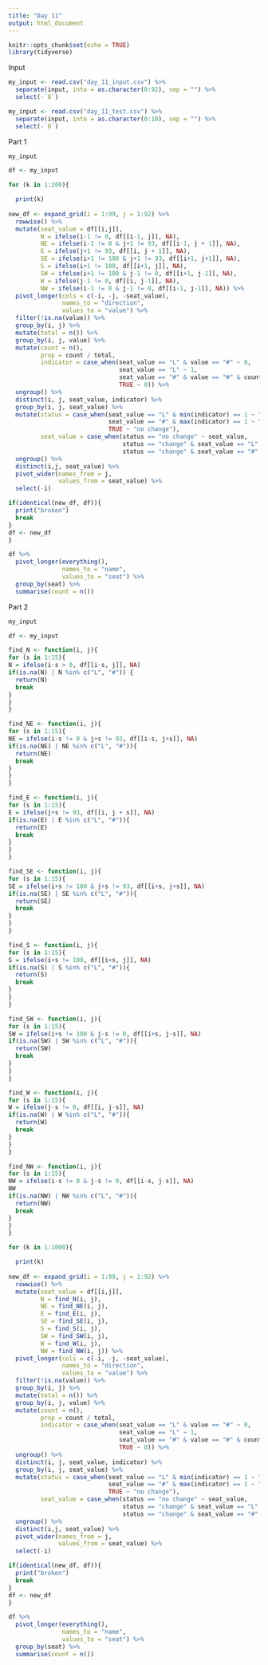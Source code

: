 ```yaml
---
title: "Day 11"
output: html_document
---
```


```r
knitr::opts_chunk$set(echo = TRUE)
library(tidyverse)
```

Input
```r
my_input <- read.csv("day_11_input.csv") %>% 
  separate(input, into = as.character(0:92), sep = "") %>% 
  select(-`0`)

my_input <- read.csv("day_11_test.csv") %>% 
  separate(input, into = as.character(0:10), sep = "") %>% 
  select(-`0`)
```

Part 1
```r
my_input

df <- my_input

for (k in 1:200){

  print(k)
  
new_df <- expand_grid(i = 1:99, j = 1:92) %>% 
  rowwise() %>% 
  mutate(seat_value = df[[i,j]],
         N = ifelse(i-1 != 0, df[[i-1, j]], NA),
         NE = ifelse(i-1 != 0 & j+1 != 93, df[[i-1, j + 1]], NA),
         E = ifelse(j+1 != 93, df[[i, j + 1]], NA),
         SE = ifelse(i+1 != 100 & j+1 != 93, df[[i+1, j+1]], NA),
         S = ifelse(i+1 != 100, df[[i+1, j]], NA),
         SW = ifelse(i+1 != 100 & j-1 != 0, df[[i+1, j-1]], NA),
         W = ifelse(j-1 != 0, df[[i, j-1]], NA),
         NW = ifelse(i-1 != 0 & j-1 != 0, df[[i-1, j-1]], NA)) %>% 
  pivot_longer(cols = c(-i, -j, -seat_value),
               names_to = "direction",
               values_to = "value") %>% 
  filter(!is.na(value)) %>% 
  group_by(i, j) %>% 
  mutate(total = n()) %>% 
  group_by(i, j, value) %>% 
  mutate(count = n(),
         prop = count / total,
         indicator = case_when(seat_value == "L" & value == "#" ~ 0,
                               seat_value == "L" ~ 1,
                               seat_value == "#" & value == "#" & count >= 4 ~ 1,
                               TRUE ~ 0)) %>% 
  ungroup() %>% 
  distinct(i, j, seat_value, indicator) %>% 
  group_by(i, j, seat_value) %>% 
  mutate(status = case_when(seat_value == "L" & min(indicator) == 1 ~ "change",
                            seat_value == "#" & max(indicator) == 1 ~ "change",
                            TRUE ~ "no change"),
         seat_value = case_when(status == "no change" ~ seat_value,
                                status == "change" & seat_value == "L" ~ "#",
                                status == "change" & seat_value == "#" ~ "L")) %>% 
  ungroup() %>% 
  distinct(i,j, seat_value) %>% 
  pivot_wider(names_from = j,
              values_from = seat_value) %>% 
  select(-i)

if(identical(new_df, df)){
  print("broken")
  break
}
df <- new_df
}

df %>% 
  pivot_longer(everything(),
               names_to = "name",
               values_to = "seat") %>% 
  group_by(seat) %>% 
  summarise(count = n())
```

Part 2
```r
my_input

df <- my_input

find_N <- function(i, j){
for (s in 1:15){
N = ifelse(i-s > 0, df[[i-s, j]], NA)
if(is.na(N) | N %in% c("L", "#")) {
  return(N)
  break
}
}
}

find_NE <- function(i, j){
for (s in 1:15){
NE = ifelse(i-s != 0 & j+s != 93, df[[i-s, j+s]], NA)
if(is.na(NE) | NE %in% c("L", "#")){
  return(NE)
  break
}
}
}

find_E <- function(i, j){
for (s in 1:15){
E = ifelse(j+s != 93, df[[i, j + s]], NA)
if(is.na(E) | E %in% c("L", "#")){
  return(E)
  break
}
}
}

find_SE <- function(i, j){
for (s in 1:15){
SE = ifelse(i+s != 100 & j+s != 93, df[[i+s, j+s]], NA)
if(is.na(SE) | SE %in% c("L", "#")){
  return(SE)
  break
}
}
}

find_S <- function(i, j){
for (s in 1:15){
S = ifelse(i+s != 100, df[[i+s, j]], NA)
if(is.na(S) | S %in% c("L", "#")){
  return(S)
  break
}
}
}

find_SW <- function(i, j){
for (s in 1:15){
SW = ifelse(i+s != 100 & j-s != 0, df[[i+s, j-s]], NA)
if(is.na(SW) | SW %in% c("L", "#")){
  return(SW)
  break
}
}
}

find_W <- function(i, j){
for (s in 1:15){
W = ifelse(j-s != 0, df[[i, j-s]], NA)
if(is.na(W) | W %in% c("L", "#")){
  return(W)
  break
}
}
}

find_NW <- function(i, j){
for (s in 1:15){
NW = ifelse(i-s != 0 & j-s != 0, df[[i-s, j-s]], NA)
NW
if(is.na(NW) | NW %in% c("L", "#")){
  return(NW)
  break
}
}
}

for (k in 1:1000){

  print(k)
  
new_df <- expand_grid(i = 1:99, j = 1:92) %>% 
  rowwise() %>% 
  mutate(seat_value = df[[i,j]],
         N = find_N(i, j),
         NE = find_NE(i, j),
         E = find_E(i, j),
         SE = find_SE(i, j),
         S = find_S(i, j),
         SW = find_SW(i, j),
         W = find_W(i, j),
         NW = find_NW(i, j)) %>% 
  pivot_longer(cols = c(-i, -j, -seat_value),
               names_to = "direction",
               values_to = "value") %>% 
  filter(!is.na(value)) %>% 
  group_by(i, j) %>% 
  mutate(total = n()) %>% 
  group_by(i, j, value) %>% 
  mutate(count = n(),
         prop = count / total,
         indicator = case_when(seat_value == "L" & value == "#" ~ 0,
                               seat_value == "L" ~ 1,
                               seat_value == "#" & value == "#" & count >= 5 ~ 1,
                               TRUE ~ 0)) %>% 
  ungroup() %>% 
  distinct(i, j, seat_value, indicator) %>% 
  group_by(i, j, seat_value) %>% 
  mutate(status = case_when(seat_value == "L" & min(indicator) == 1 ~ "change",
                            seat_value == "#" & max(indicator) == 1 ~ "change",
                            TRUE ~ "no change"),
         seat_value = case_when(status == "no change" ~ seat_value,
                                status == "change" & seat_value == "L" ~ "#",
                                status == "change" & seat_value == "#" ~ "L")) %>% 
  ungroup() %>% 
  distinct(i,j, seat_value) %>% 
  pivot_wider(names_from = j,
              values_from = seat_value) %>% 
  select(-i)

if(identical(new_df, df)){
  print("broken")
  break
}
df <- new_df
}

df %>% 
  pivot_longer(everything(),
               names_to = "name",
               values_to = "seat") %>% 
  group_by(seat) %>% 
  summarise(count = n())
```


